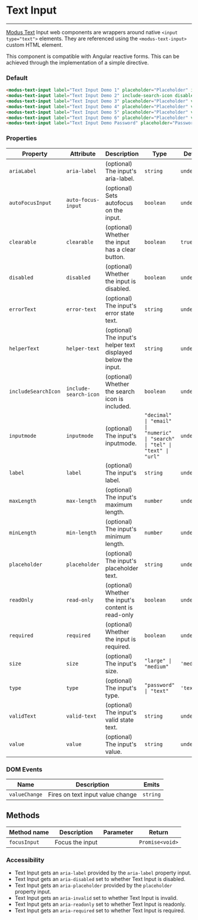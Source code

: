 # Text Input

---

[Modus Text](https://modus.trimble.com/components/inputs/) Input web components are wrappers around native `<input type="text">` elements. They are referenced using the `<modus-text-input>` custom HTML element.

This component is compatible with Angular reactive forms. This can be achieved through the implementation of a simple directive.

### Default

<modus-text-input label="Text Input Demo 1" placeholder="Placeholder" include-search-icon required></modus-text-input>
<modus-text-input label="Text Input Demo 2" include-search-icon disabled></modus-text-input>
<modus-text-input label="Text Input Demo 3" placeholder="Placeholder" value="Value" helper-text="Helper Demo" include-search-icon required></modus-text-input>
<modus-text-input label="Text Input Demo 4" placeholder="Placeholder" value="Value" error-text="Error Demo" include-search-icon></modus-text-input>
<modus-text-input label="Text Input Demo 5" placeholder="Placeholder" value="Value" valid-text="Valid Demo" include-search-icon></modus-text-input>
<modus-text-input label="Text Input Demo 6" placeholder="Placeholder" value="Value" size="large" include-search-icon></modus-text-input>
<modus-text-input label="Text Input Demo Password" placeholder="Password" type="password"></modus-text-input>

```html
<modus-text-input label="Text Input Demo 1" placeholder="Placeholder" include-search-icon required></modus-text-input>
<modus-text-input label="Text Input Demo 2" include-search-icon disabled></modus-text-input>
<modus-text-input label="Text Input Demo 3" placeholder="Placeholder" value="Value" helper-text="Helper Demo" include-search-icon required></modus-text-input>
<modus-text-input label="Text Input Demo 4" placeholder="Placeholder" value="Value" error-text="Error Demo" include-search-icon></modus-text-input>
<modus-text-input label="Text Input Demo 5" placeholder="Placeholder" value="Value" valid-text="Valid Demo" include-search-icon></modus-text-input>
<modus-text-input label="Text Input Demo 6" placeholder="Placeholder" value="Value" size="large" include-search-icon></modus-text-input>
<modus-text-input label="Text Input Demo Password" placeholder="Password" type="password"></modus-text-input>
```

### Properties

| Property            | Attribute             | Description                                                   | Type                                                                        | Default     |
| ------------------- | --------------------- | ------------------------------------------------------------- | --------------------------------------------------------------------------- | ----------- |
| `ariaLabel`         | `aria-label`          | (optional) The input's aria-label.                            | `string`                                                                    | `undefined` |
| `autoFocusInput`    | `auto-focus-input`    | (optional) Sets autofocus on the input.                       | `boolean`                                                                   | `undefined` |
| `clearable`         | `clearable`           | (optional) Whether the input has a clear button.              | `boolean`                                                                   | `true`      |
| `disabled`          | `disabled`            | (optional) Whether the input is disabled.                     | `boolean`                                                                   | `undefined` |
| `errorText`         | `error-text`          | (optional) The input's error state text.                      | `string`                                                                    | `undefined` |
| `helperText`        | `helper-text`         | (optional) The input's helper text displayed below the input. | `string`                                                                    | `undefined` |
| `includeSearchIcon` | `include-search-icon` | (optional) Whether the search icon is included.               | `boolean`                                                                   | `undefined` |
| `inputmode`         | `inputmode`           | (optional) The input's inputmode.                             | `"decimal" \| "email" \| "numeric" \| "search" \| "tel" \| "text" \| "url"` | `undefined` |
| `label`             | `label`               | (optional) The input's label.                                 | `string`                                                                    | `undefined` |
| `maxLength`         | `max-length`          | (optional) The input's maximum length.                        | `number`                                                                    | `undefined` |
| `minLength`         | `min-length`          | (optional) The input's minimum length.                        | `number`                                                                    | `undefined` |
| `placeholder`       | `placeholder`         | (optional) The input's placeholder text.                      | `string`                                                                    | `undefined` |
| `readOnly`          | `read-only`           | (optional) Whether the input's content is read-only           | `boolean`                                                                   | `undefined` |
| `required`          | `required`            | (optional) Whether the input is required.                     | `boolean`                                                                   | `undefined` |
| `size`              | `size`                | (optional) The input's size.                                  | `"large" \| "medium"`                                                       | `'medium'`  |
| `type`              | `type`                | (optional) The input's type.                                  | `"password" \| "text"`                                                      | `'text'`    |
| `validText`         | `valid-text`          | (optional) The input's valid state text.                      | `string`                                                                    | `undefined` |
| `value`             | `value`               | (optional) The input's value.                                 | `string`                                                                    | `undefined` |

### DOM Events

| Name          | Description                      | Emits    |
| ------------- | -------------------------------- | -------- |
| `valueChange` | Fires on text input value change | `string` |

## Methods

| Method name  | Description     | Parameter | Return          |
| ------------ | --------------- | --------- | --------------- |
| `focusInput` | Focus the input |           | `Promise<void>` |

### Accessibility

- Text Input gets an `aria-label` provided by the `aria-label` property input.
- Text Input gets an `aria-disabled` set to whether Text Input is disabled.
- Text Input gets an `aria-placeholder` provided by the `placeholder` property input.
- Text Input gets an `aria-invalid` set to whether Text Input is invalid.
- Text Input gets an `aria-readonly` set to whether Text Input is readonly.
- Text Input gets an `aria-required` set to whether Text Input is required.
